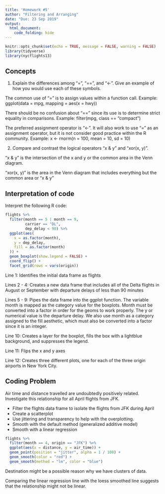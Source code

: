 ```yaml
---
title: 'Homework #5'
author: "Filtering and Arranging"
date: "Due: 23 Sep 2019"
output:  
  html_document:
    code_folding: hide
---
```


```r
knitr::opts_chunk$set(echo = TRUE, message = FALSE, warning = FALSE)
library(tidyverse)
library(nycflights13)
```

## Concepts  

1.  Explain the differences among "=", "==", and "<-". Give an example of how you would use each of these symbols.

The common use of "=" is to assign values within a function call. Example: ggplot(data = mpg, mapping = aes(x = hwy))  

There should be no confusion about "==" since its use is to determine strict equality in comparisons. Example: filter(mpg, class == "compact")  

The preferred assignment operator is "<-". It will also work to use "=" as an assignment operator, but it is not consider good practice within the R community. Example:  x <- rnorm(n = 100, mean = 10, sd = 10)

2.  Compare and contrast the logical operators "x & y" and "xor(x, y)".

"x & y" is the intersection of the x and y or the common area in the Venn diagram.  

"xor(x, y)" is the area in the Venn diagram that includes everything but the common area or "x & y"

## Interpretation of code  

Interpret the following R code:  

```r
flights %>%
  filter(month == 5 | month == 9,
         carrier == "DL",
         dep_delay < 90) %>%
  ggplot(aes(
    x = as.factor(month),
    y = dep_delay,
    fill = as.factor(month)
  )) +
  geom_boxplot(show.legend = FALSE) +
  coord_flip() +
  facet_grid(rows = vars(origin))
```

Line 1: Identifies the initial data frame as flights

Lines 2 - 4: Creates a new data frame that includes all of the Delta flights in August or September with departure delays of less than 90 minutes

Lines 5 - 9: Pipes the data frame into the ggplot function. The variable month is mapped as the category value for the boxplots. Month must be converted into a factor in order for the geoms to work properly. The y or numerical value is the departure delay. We also use month as a category assigned to the fill aesthetic, which must also be converted into a factor since it is an integer.  

Line 10: Creates a layer for the boxplot, fills the box with a lightblue background, and suppresses the legend.

Line 11: Flips the x and y axes  

Line 12: Creates three different plots, one for each of the three origin airports in New York City.

## Coding Problem

Air time and distance travelled are undoubtedly positively related. Investigate this relationship for all April flights from JFK.

*  Filter the flights data frame to isolate the flights from JFK during April
*  Create a scatterplot
*  Use jittering and transparency to help with the overplotting.
*  Smooth with the default method (generalized additive model)
*  Smooth with a linear regression

```r
flights %>%
  filter(month == 4, origin == "JFK") %>%
  ggplot(aes(x = distance, y = air_time)) +
  geom_point(position = "jitter", alpha = 1 / 100) +
  geom_smooth(color = "red") +
  geom_smooth(method = "lm", color = "blue")
```  

Destination might be a possible reason why we have clusters of data.  

Comparing the linear regression line with the loess smoothed line suggests that the relationship might not be linear.